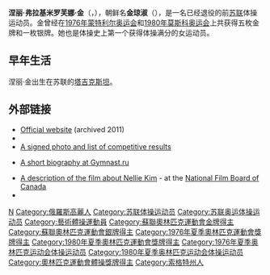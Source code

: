 {{Infobox gymnast
|name= 涅丽·金<br>Nellie Kim
|image          = RIAN archive 497574 Soviet gymnast Nelli Kim.jpg
|caption= Nelli Kim performing her routine during the artistic gymnastics competition at the XXII Olympic Games in Moscow 1980
|fullname=
|altname=
|nickname=
|country={{URS}}
|formercountry=
|birth_date= {{birth date and age|1957|07|29}}
|birth_place=[[Shurab,_Tajikistan|Shurab]], [[Tajik_SSR|Tajik SSR]], [[Soviet_Union|Soviet Union]]
|hometown=
|residence=
|death_date=
|death_place=
|height=
|discipline=WAG
|level=
|natlteam=
|club=
|gym=
|collegeteam=
|headcoach=
|assistcoach=
|formercoach=
|choreographer=
|music=
|eponymousskills=
|retired=
|show-medals = yes
|medaltemplates= <!-- see [[Template:MedalRelatedTemplates|Template:MedalRelatedTemplates]] -->
{{MedalCountry |  {{USSR}} }}
{{MedalCompetition|[[Olympic_Games|Olympic Games]]}}
{{MedalGold|[[Gymnastics_at_the_1976_Summer_Olympics|1976 Montreal]]|[[Gymnastics_at_the_1976_Summer_Olympics_–_Women's_artistic_team_all-around|Team]]}}
{{MedalGold|[[Gymnastics_at_the_1976_Summer_Olympics|1976 Montreal]]|[[Gymnastics_at_the_1976_Summer_Olympics_–_Women's_vault|Vault]]}}
{{MedalGold|[[Gymnastics_at_the_1976_Summer_Olympics|1976 Montreal]]|[[Gymnastics_at_the_1976_Summer_Olympics_–_Women's_floor|Floor Exercise]]}}
{{MedalGold|[[Gymnastics_at_the_1980_Summer_Olympics|1980 Moscow]]|[[Gymnastics_at_the_1980_Summer_Olympics_–_Women's_artistic_team_all-around|Team]]}}
{{MedalGold|[[Gymnastics_at_the_1980_Summer_Olympics|1980 Moscow]]|[[Gymnastics_at_the_1980_Summer_Olympics_–_Women's_floor|Floor Exercise]]}}
{{MedalSilver|[[Gymnastics_at_the_1976_Summer_Olympics|1976 Montreal]]|[[Gymnastics_at_the_1976_Summer_Olympics_–_Women's_artistic_individual_all-around|All-Around]]}}
{{MedalCompetition|[[World_Artistic_Gymnastics_Championships|World Championships]]}}
{{MedalGold|[[1974_World_Artistic_Gymnastics_Championships|1974 Varna]]|Team}}
{{MedalGold|[[1978_World_Artistic_Gymnastics_Championships|1978 Strasbourg]]|Team}}
{{MedalGold|[[1978_World_Artistic_Gymnastics_Championships|1978 Strasbourg]]|Vault}}
{{MedalGold|[[1978_World_Artistic_Gymnastics_Championships|1978 Strasbourg]]|Floor Exercise}}
{{MedalGold|[[1979_World_Artistic_Gymnastics_Championships|1979 Fort Worth]]|All-Around}}
{{MedalSilver|[[1978_World_Artistic_Gymnastics_Championships|1978 Strasboug]]|All-Around}}
{{MedalSilver|[[1979_World_Artistic_Gymnastics_Championships|1979 Fort Worth]]|Team}}
{{MedalSilver|[[1979_World_Artistic_Gymnastics_Championships|1979 Fort Worth]]|Balance Beam}}
{{MedalSilver|[[1979_World_Artistic_Gymnastics_Championships|1979 Fort Worth]]|Floor Exercise}}
{{MedalBronze|[[1974_World_Artistic_Gymnastics_Championships|1974 Varna]]|Balance Beam}}
{{MedalBronze|[[1979_World_Artistic_Gymnastics_Championships|1979 Fort Worth]]|Vault}}
{{MedalCompetition|[[Artistic_Gymnastics_World_Cup|World Cup Final]]}}
{{MedalSilver|1979 Tokyo|All-Around}}
{{MedalBronze|1979 Tokyo|Vault}}
{{MedalBronze|1979 Tokyo|Balance Beam}}
{{MedalCompetition|[[European_Women's_Artistic_Gymnastics_Championships|European Championships]]}}
{{MedalGold|1975 Skien|Floor Exercise}}
{{MedalGold|[[1977_European_Women's_Artistic_Gymnastics_Championships|1977 Prague]]|Vault}}
{{MedalSilver|1975 Skien|All-Around}}
{{MedalSilver|1975 Skien|Balance Beam}}
{{MedalSilver|[[1977_European_Women's_Artistic_Gymnastics_Championships|1977 Prague]]|Balance Beam}}
{{MedalBronze|1975 Skien|Vault}}
{{MedalBronze|1975 Skien|Uneven Bars}}
{{MedalBronze|[[1977_European_Women's_Artistic_Gymnastics_Championships|1977 Prague]]|All-Around}}
{{MedalBronze|[[1977_European_Women's_Artistic_Gymnastics_Championships|1977 Prague]]|Floor Exercise}}
}}

'''涅丽·弗拉基米罗芙娜·金'''（{{lang-ru|Нелли Владимировна Ким}}，{{bd|1957年|7月29日}}），朝鲜名'''金琼淑'''（{{kor|k=김경숙|hanja=金瓊淑|rm=Gim Gyeongsuk}}），是一名已经退役的前[[苏联|苏联]]体操运动员。金曾经在[[1976年蒙特利尔奥运会|1976年蒙特利尔奥运会]]和[[1980年莫斯科奥运会|1980年莫斯科奥运会]]上共获得五枚金牌和一枚银牌。她也是体操史上第一个获得体操满分的女运动员。

==早年生活==
涅丽·金出生在苏联的[[塔吉克斯坦|塔吉克斯坦]]。

==外部链接==
{{Portal|Gymnastics}}
*[https://web.archive.org/web/20110526104944/http://www.nelliekim.com/ Official website] (archived 2011)
*{{Fig|id=674|name=Nellie Kim}}
*[http://www.gymn-forum.net/bios/women/kim_n.html A signed photo and list of competitive results] {{Wayback|url=http://www.gymn-forum.net/bios/women/kim_n.html |date=20120224230037 }}
*{{ru icon}} [https://web.archive.org/web/20120204092833/http://www.gymnast.ru/persons/k.html A short biography at Gymnast.ru]
*[http://www.nfb.ca/trouverunfilm/fichefilm.php?id=12862&v=h&lg=en# A description of the film about Nellie Kim] {{Wayback|url=http://www.nfb.ca/trouverunfilm/fichefilm.php?id=12862&v=h&lg=en |date=20070513065341 }} - at the [[National_Film_Board_of_Canada|National Film Board of Canada]]
*{{Imdb title|title=Nelli Kim|id=0256225}}
{{奥林匹克运动会体操比赛竞技体操女子团体全能冠军|1976|1980}}
{{奥林匹克运动会体操比赛女子跳马冠军}}
{{奥林匹克运动会体操比赛女子自由体操冠军}}
{{世界竞技体操锦标赛女子团体全能冠军|1974|1978}}
{{世界競技體操錦標賽女子個人全能冠軍}}
{{世界競技體操錦標賽女子跳馬冠軍}}
{{世界競技體操錦標賽女子自由體操冠軍}}
{{Authority control}}
{{DEFAULTSORT:Kim, Nellie}}
[[Category:金姓|N]]
[[Category:俄羅斯高麗人|Category:俄羅斯高麗人]]
[[Category:苏联体操运动员|Category:苏联体操运动员]]
[[Category:苏联奥运体操运动员|Category:苏联奥运体操运动员]]
[[Category:藝術體操運動員|Category:藝術體操運動員]]
[[Category:蘇聯奧林匹克運動會金牌得主|Category:蘇聯奧林匹克運動會金牌得主]]
[[Category:蘇聯奧林匹克運動會銀牌得主|Category:蘇聯奧林匹克運動會銀牌得主]]
[[Category:1976年夏季奧林匹克運動會獎牌得主|Category:1976年夏季奧林匹克運動會獎牌得主]]
[[Category:1980年夏季奧林匹克運動會獎牌得主|Category:1980年夏季奧林匹克運動會獎牌得主]]
[[Category:1976年夏季奥林匹克运动会体操运动员|Category:1976年夏季奥林匹克运动会体操运动员]]
[[Category:1980年夏季奥林匹克运动会体操运动员|Category:1980年夏季奥林匹克运动会体操运动员]]
[[Category:奧林匹克運動會體操獎牌得主|Category:奧林匹克運動會體操獎牌得主]]
[[Category:索格特州人|Category:索格特州人]]